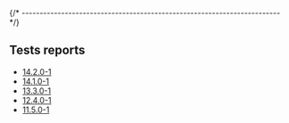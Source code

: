 
{/* ------------------------------------------------------------------------ */}

## Tests reports

- [14.2.0-1](/docs/tests/14.2.0-1/)
- [14.1.0-1](/docs/tests/14.1.0-1/)
- [13.3.0-1](/docs/tests/13.3.0-1/)
- [12.4.0-1](/docs/tests/12.4.0-1/)
- [11.5.0-1](/docs/tests/11.5.0-1/)
